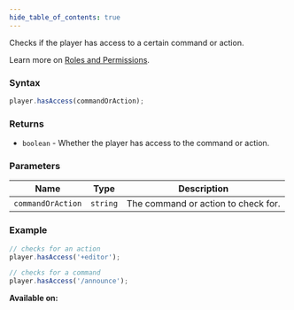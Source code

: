 ```yaml
---
hide_table_of_contents: true
---
```



Checks if the player has access to a certain command or action.

Learn more on [Roles and Permissions](/concepts/roles-and-permissions).

### Syntax

```js
player.hasAccess(commandOrAction);
```

### Returns

- `boolean` - Whether the player has access to the command or action.

### Parameters

| Name              | Type     | Description                         |
| ----------------- | -------- | ----------------------------------- |
| `commandOrAction` | `string` | The command or action to check for. |

### Example

```js
// checks for an action
player.hasAccess('+editor');

// checks for a command
player.hasAccess('/announce');
```

**Available on:** <ClientTag /> <ServerTag />
